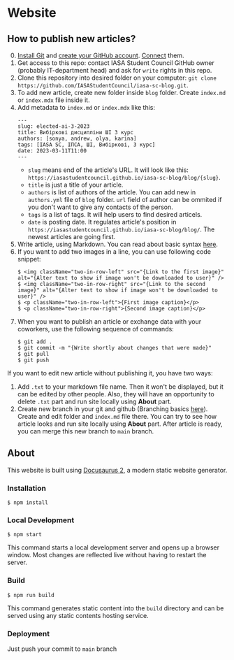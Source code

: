 # Website

## How to publish new articles?

0. [Install Git](https://git-scm.com/book/en/v2/Getting-Started-Installing-Git) and [create your GitHub account](https://github.com/signup). [Connect](https://docs.github.com/en/get-started/quickstart/set-up-git) them.
1. Get access to this repo: contact IASA Student Council GitHub owner (probably IT-department head) and ask for `write` rights in this repo.
2. Clone this repository into desired folder on your computer: `git clone https://github.com/IASAStudentCouncil/iasa-sc-blog.git`.
3. To add new article, create new folder inside `blog` folder. Create `index.md` or `index.mdx` file inside it.
4. Add metadata to `index.md` or `index.mdx` like this:
    ```
    ---
    slug: elected-ai-3-2023
    title: Вибіркові дисципліни ШІ 3 курс
    authors: [sonya, andrew, olya, karina]
    tags: [IASA SC, ІПСА, ШІ, Вибіркові, 3 курс]
    date: 2023-03-11T11:00
    ---
    ```
    - `slug` means end of the article's URL. It will look like this: `https://iasastudentcouncil.github.io/iasa-sc-blog/blog/{slug}`.
    - `title` is just a title of your article.
    - `authors` is list of authors of the article. You can add new in `authors.yml` file of `blog` folder. `url` field of author can be ommited if you don't want to give any contacts of the person.
    - `tags` is a list of tags. It will help users to find desired articels.
    - `date` is posting date. It regulates article's position in `https://iasastudentcouncil.github.io/iasa-sc-blog/blog/`. The newest articles are going first.
5. Write article, using Markdown. You can read about basic syntax [here](https://www.markdownguide.org/basic-syntax/).
6. If you want to add two images in a line, you can use following code snippet:
    ```
    $ <img className="two-in-row-left" src="{Link to the first image}" alt="{Alter text to show if image won't be downloaded to user}" />
    $ <img className="two-in-row-right" src="{Link to the second image}" alt="{Alter text to show if image won't be downloaded to user}" />
    $ <p className="two-in-row-left">{First image caption}</p>
    $ <p className="two-in-row-right">{Second image caption}</p>
    ```
7. When you want to publish an article or exchange data with your coworkers, use the following sequence of commands:
    ```
    $ git add .
    $ git commit -m "{Write shortly about changes that were made}"
    $ git pull
    $ git push
    ```

If you want to edit new article without publishing it, you have two ways:

1. Add `.txt` to your markdown file name. Then it won't be displayed, but it can be edited by other people. Also, they will have an opportunity to delete `.txt` part and run site locally using **About** part.
2. Create new branch in your git and github (Branching basics [here](https://git-scm.com/book/en/v2/Git-Branching-Basic-Branching-and-Merging)). Create and edit folder and `index.md` file there. You can try to see how article looks and run site locally using **About** part. After article is ready, you can merge this new branch to `main` branch.

## About

This website is built using [Docusaurus 2](https://docusaurus.io/), a modern static website generator.

### Installation

```
$ npm install
```

### Local Development

```
$ npm start
```

This command starts a local development server and opens up a browser window. Most changes are reflected live without having to restart the server.

### Build

```
$ npm run build
```

This command generates static content into the `build` directory and can be served using any static contents hosting service.

### Deployment

Just push your commit to `main` branch
